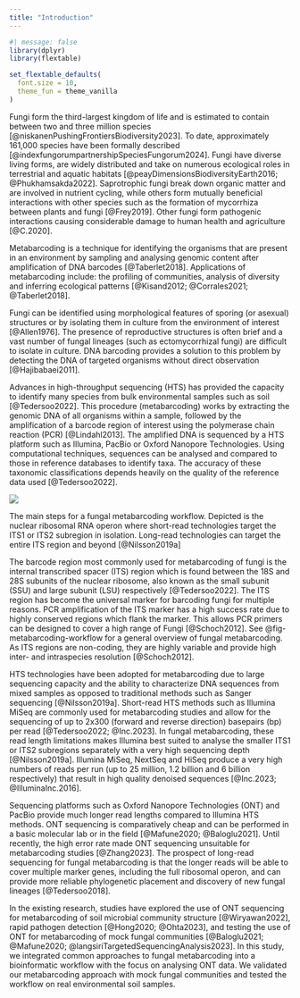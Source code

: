 ```yaml
---
title: "Introduction"
---
```


```r
#| message: false
library(dplyr)
library(flextable)

set_flextable_defaults(
  font.size = 10,
  theme_fun = theme_vanilla
)
```

Fungi form the third-largest kingdom of life and is estimated to
contain between two and three million species [@niskanenPushingFrontiersBiodiversity2023]. To date, approximately
161,000 species have been formally described [@indexfungorumpartnershipSpeciesFungorum2024]. Fungi have diverse living
forms, are widely
distributed and take on numerous ecological roles in terrestrial and
aquatic habitats [@peayDimensionsBiodiversityEarth2016; @Phukhamsakda2022].
Saprotrophic fungi break down
organic matter and are involved in nutrient cycling, while others form
mutually beneficial interactions with other species such as the
formation of mycorrhiza between plants and fungi [@Frey2019]. Other
fungi form pathogenic interactions causing considerable damage to
human health and agriculture [@C.2020].

Metabarcoding is a technique
for identifying the organisms that are present in an environment by
sampling and analysing genomic content after amplification of
DNA barcodes [@Taberlet2018]. Applications of metabarcoding include: the
profiling of communities, analysis of diversity and inferring
ecological patterns [@Kisand2012; @Corrales2021; @Taberlet2018].

Fungi can be identified using morphological features of sporing (or
asexual) structures or by isolating them in culture from the environment
of interest [@Allen1976]. The presence of reproductive structures is
often brief and a vast number of fungal lineages (such as
ectomycorrhizal fungi) are difficult to isolate in culture. DNA
barcoding provides a solution to this problem by detecting the DNA of
targeted organisms without direct observation [@Hajibabaei2011].

Advances in high-throughput sequencing (HTS) has provided the capacity
to identify many species from bulk environmental samples such as
soil [@Tedersoo2022]. This procedure (metabarcoding) works by
extracting the genomic DNA of all organisms within a sample,
followed by the amplification of a barcode region of interest using the polymerase chain reaction
(PCR) [@Lindahl2013].
The amplified DNA is sequenced by a HTS platform such as Illumina, PacBio or Oxford Nanopore Technologies.
Using computational techniques, sequences can be analysed and compared to those in reference databases to identify taxa.
The accuracy of these taxonomic classifications depends heavily on the quality of the
reference data used [@Tedersoo2022].

:::{#fig-metabarcoding-workflow}
![](resources/images/fungal-metabarcoding.png)

The main steps for a fungal metabarcoding workflow.
Depicted is the nuclear ribosomal RNA operon where short-read technologies target the ITS1 or ITS2 subregion
in isolation.
Long-read technologies can target the entire ITS region and beyond [@Nilsson2019a]
:::

The barcode region most commonly used for metabarcoding of fungi is the
internal transcribed spacer (ITS) region which is found between the 18S
and 28S subunits of the nuclear ribosome, also known as the small
subunit (SSU) and large subunit (LSU) respectively [@Tedersoo2022]. The
ITS region has become the universal marker for barcoding fungi for
multiple reasons. PCR amplification of the ITS marker has a high success
rate due to highly conserved regions which flank the marker.
This allows PCR primers can be designed to cover a high range of Fungi [@Schoch2012]. See
@fig-metabarcoding-workflow for a general overview of fungal
metabarcoding.
As ITS regions are non-coding, they are highly
variable and provide high inter- and intraspecies
resolution [@Schoch2012].

HTS technologies have been adopted for
metabarcoding due to large sequencing capacity and the ability
to characterize DNA sequences from mixed samples as opposed to
traditional methods such as Sanger sequencing [@Nilsson2019a].
Short-read HTS methods such as Illumina MiSeq are commonly used for
metabarcoding studies and allow for the sequencing of up to 2x300
(forward and reverse direction) basepairs (bp) per
read [@Tedersoo2022; @Inc.2023]. In fungal metabarcoding, these read
length limitations makes Illumina best suited to analyse the smaller
ITS1 or ITS2 subregions separately with a very high sequencing
depth [@Nilsson2019a]. Illumina MiSeq, NextSeq and HiSeq produce a very
high numbers of reads per run (up to 25 million, 1.2 billion and 6
billion respectively) that result in high quality denoised
sequences [@Inc.2023; @IlluminaInc.2016].

Sequencing platforms such as Oxford Nanopore Technologies (ONT) and
PacBio provide much longer read lengths compared to Illumina HTS
methods. ONT sequencing is comparatively cheap and can be performed in a
basic molecular lab or in the field [@Mafune2020; @Baloglu2021].
Until recently, the high error rate made ONT sequencing unsuitable
for metabarcoding studies [@Zhang2023]. The prospect of long-read
sequencing for fungal metabarcoding is that the longer reads will be able
to cover multiple marker genes, including the full ribosomal operon, and
can provide more reliable phylogenetic placement and discovery of new
fungal lineages [@Tedersoo2018].

In the existing research, studies have explored the use of ONT
sequencing for metabarcoding of soil microbial community
structure [@Wiryawan2022], rapid pathogen
detection [@Hong2020; @Ohta2023], and testing the use
of ONT for metabarcoding of mock fungal
communities [@Baloglu2021; @Mafune2020; @langsiriTargetedSequencingAnalysis2023].
In this study, we integrated common approaches to fungal metabarcoding into a bioinformatic workflow with the focus on analysing ONT data.
We validated our metabarcoding approach with mock fungal communities and tested the workflow on real environmental soil samples.
